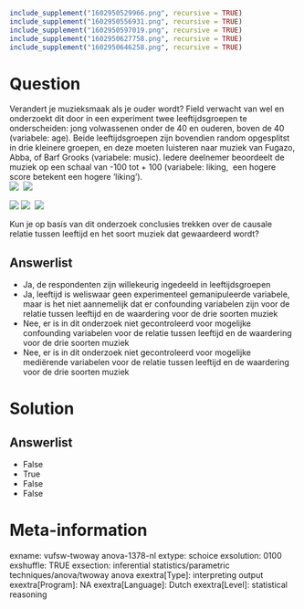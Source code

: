 ```r
include_supplement("1602950529966.png", recursive = TRUE)
include_supplement("1602950556931.png", recursive = TRUE)
include_supplement("1602950597019.png", recursive = TRUE)
include_supplement("1602950627758.png", recursive = TRUE)
include_supplement("1602950646258.png", recursive = TRUE)
```

Question
========
Verandert je muzieksmaak als je ouder wordt? Field verwacht van wel en
onderzoekt dit door in een experiment twee leeftijdsgroepen te
onderscheiden: jong volwassenen onder de 40 en ouderen, boven de 40
(variabele: age). Beide leeftijdsgroepen zijn bovendien random
opgesplitst in drie kleinere groepen, en deze moeten luisteren naar
muziek van Fugazo, Abba, of Barf Grooks (variabele: music). Iedere
deelnemer beoordeelt de muziek op een schaal van -100 tot + 100
(variabele: liking,  een hogere score betekent een hogere ‘liking’).  
![](1602950529966.png) 
![](1602950556931.png)
  
![](1602950597019.png) ![](1602950627758.png) 
![](1602950646258.png)
  
Kun je op basis van dit onderzoek conclusies trekken over de causale
relatie tussen leeftijd en het soort muziek dat gewaardeerd wordt?

Answerlist
----------
* Ja, de respondenten zijn willekeurig ingedeeld in leeftijdsgroepen
* Ja, leeftijd is weliswaar geen experimenteel gemanipuleerde variabele,
  maar is het niet aannemelijk dat er confounding variabelen zijn voor de
  relatie tussen leeftijd en de waardering voor de drie soorten muziek
* Nee, er is in dit onderzoek niet gecontroleerd voor mogelijke
  confounding variabelen voor de relatie tussen leeftijd en de waardering
  voor de drie soorten muziek
* Nee, er is in dit onderzoek niet gecontroleerd voor mogelijke mediërende
  variabelen voor de relatie tussen leeftijd en de waardering voor de drie
  soorten muziek

Solution
========










Answerlist
----------
* False
* True
* False
* False

Meta-information
================
exname: vufsw-twoway anova-1378-nl
extype: schoice
exsolution: 0100
exshuffle: TRUE
exsection: inferential statistics/parametric techniques/anova/twoway anova
exextra[Type]: interpreting output
exextra[Program]: NA
exextra[Language]: Dutch
exextra[Level]: statistical reasoning

